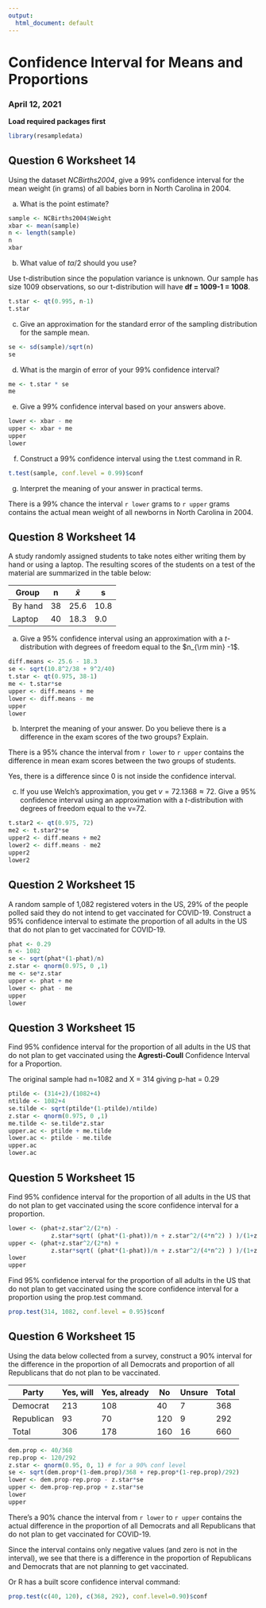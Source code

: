 ```yaml
---
output:
  html_document: default
---
```

# Confidence Interval for Means and Proportions
### April 12, 2021

**Load required packages first**
```r
library(resampledata)
```

## Question 6 Worksheet 14

Using the dataset *NCBirths2004*, give a 99% confidence interval for the mean weight (in grams) of all babies born in North Carolina in 2004.

(a) What is the point estimate?

```r
sample <- NCBirths2004$Weight
xbar <- mean(sample)
n <- length(sample)
n
xbar
```

(b) What value of $t{\alpha/2}$ should you use?

Use t-distribution since the population variance is unknown. Our sample has size 1009 observations, so our t-distribution will have **df = 1009-1 = 1008**.

```r
t.star <- qt(0.995, n-1)
t.star
```
(c) Give an approximation for the standard error of the sampling distribution for the sample mean.

```r
se <- sd(sample)/sqrt(n)
se
```

(d) What is the margin of error of your 99% confidence interval?

```r
me <- t.star * se
me
```

(e) Give a 99% confidence interval based on your answers above.

```r
lower <- xbar - me
upper <- xbar + me
upper
lower
```

(f) Construct a 99% confidence interval using the t.test command in R.

```r
t.test(sample, conf.level = 0.99)$conf
```

(g) Interpret the meaning of your answer in practical terms. 

There is a 99% chance the interval `r lower` grams to `r upper` grams contains the actual mean weight of all newborns in North Carolina in 2004.


## Question 8 Worksheet 14 

A study randomly assigned students to take notes either writing them by hand or using a laptop. The resulting scores of the students on a test of the material are summarized in the table below:

Group | n | $\bar{x}$ | s 
----- | - | --------- | --
By hand | 38 | 25.6 | 10.8
Laptop | 40 | 18.3 | 9.0

(a) Give a 95% confidence interval using an approximation with a $t$-distribution with degrees of freedom equal to the $n_{\rm min} -1$.

```r
diff.means <- 25.6 - 18.3
se <- sqrt(10.8^2/38 + 9^2/40)
t.star <- qt(0.975, 38-1)
me <- t.star*se
upper <- diff.means + me
lower <- diff.means - me
upper
lower
```

(b) Interpret the meaning of your answer. Do you believe there is a difference in the exam scores of the two groups? Explain. 

There is a 95% chance the interval from `r lower` to `r upper` contains the difference in mean exam scores between the two groups of students.

Yes, there is a difference since 0 is not inside the confidence interval.

(c) If you use Welch's approximation, you get $v = 72.1368 \approx 72$. Give a 95% confidence interval using an approximation with a $t$-distribution with degrees of freedom equal to the v=72.

```r
t.star2 <- qt(0.975, 72)
me2 <- t.star2*se
upper2 <- diff.means + me2
lower2 <- diff.means - me2
upper2
lower2
```

## Question 2 Worksheet 15

A random sample of 1,082 registered voters in the US, 29% of the people polled said they do not intend to get vaccinated for COVID-19. Construct a 95% confidence interval to estimate the proportion of all adults in the US that do not plan to get vaccinated for COVID-19.

```r
phat <- 0.29
n <- 1082
se <- sqrt(phat*(1-phat)/n)
z.star <- qnorm(0.975, 0 ,1)
me <- se*z.star
upper <- phat + me
lower <- phat - me
upper
lower
```

## Question 3 Worksheet 15

Find 95% confidence interval for the proportion of all adults in the US that do not plan to get vaccinated using the **Agresti-Coull** Confidence Interval for a Proportion.

The original sample had n=1082 and X = 314 giving p-hat = 0.29

```r
ptilde <- (314+2)/(1082+4)
ntilde <- 1082+4
se.tilde <- sqrt(ptilde*(1-ptilde)/ntilde)
z.star <- qnorm(0.975, 0 ,1)
me.tilde <- se.tilde*z.star
upper.ac <- ptilde + me.tilde
lower.ac <- ptilde - me.tilde
upper.ac
lower.ac
```

## Question 5 Worksheet 15

Find 95% confidence interval for the proportion of all adults in the US that do not plan to get vaccinated using the score confidence interval for a proportion.


```r
lower <- (phat+z.star^2/(2*n) - 
            z.star*sqrt( (phat*(1-phat))/n + z.star^2/(4*n^2) ) )/(1+z.star^2/n)
upper <- (phat+z.star^2/(2*n) + 
            z.star*sqrt( (phat*(1-phat))/n + z.star^2/(4*n^2) ) )/(1+z.star^2/n)
lower
upper
```

Find 95% confidence interval for the proportion of all adults in the US that do not plan to get vaccinated using the score confidence interval for a proportion using the prop.test command.

```r
prop.test(314, 1082, conf.level = 0.95)$conf
```

## Question 6 Worksheet 15

Using the data below collected from a survey, construct a 90\% interval for the difference in the proportion of all Democrats and proportion of all Republicans that do not plan to be vaccinated.

Party | Yes, will | Yes, already | No | Unsure | Total
----- | --------- | ------------ | -- | ------ | -----
Democrat | 213 | 108 | 40 | 7 | 368
Republican | 93 | 70 | 120 | 9 | 292
Total | 306 | 178 | 160 | 16 | 660

```r
dem.prop <- 40/368
rep.prop <- 120/292
z.star <- qnorm(0.95, 0, 1) # for a 90% conf level
se <- sqrt(dem.prop*(1-dem.prop)/368 + rep.prop*(1-rep.prop)/292)
lower <- dem.prop-rep.prop - z.star*se
upper <- dem.prop-rep.prop + z.star*se
lower
upper
```

There's a 90% chance the interval from `r lower` to `r upper` contains the actual difference in the proportion of all Democrats and all Republicans that do not plan to get vaccinated for COVID-19.

Since the interval contains only negative values (and zero is not in the interval), we see that there is a difference in the proportion of Republicans and Democrats that are not planning to get vaccinated.

Or R has a built score confidence interval command:

```r
prop.test(c(40, 120), c(368, 292), conf.level=0.90)$conf
```
